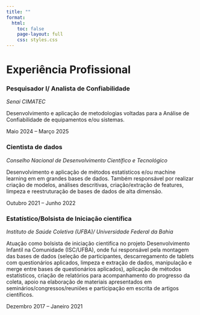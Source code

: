 ```yaml
---
title: ""
format:
  html:
    toc: false
    page-layout: full
    css: styles.css
---
```


<h1 class="page-title"> Experiência Profissional </h1>

::::::::: experience-container

::::: experience-item
::: exp-left
### Pesquisador I/ Analista de Confiabilidade

<p class="exp-org">
<i>Senai CIMATEC</i>
</p>

<p class="exp-desc">
Desenvolvimento e aplicação de metodologias voltadas para a Análise de Confiabilidade de equipamentos e/ou sistemas.
</p>
:::

::: exp-right
Maio 2024 – Março 2025
:::
:::::

::::: experience-item
::: exp-left
### Cientista de dados

<p class="exp-org">
<i>Conselho Nacional de Desenvolvimento Científico e Tecnológico</i>
</p>

<p class="exp-desc">
Desenvolvimento e aplicação de métodos estatísticos e/ou machine learning em em grandes bases de dados. Também responsável por realizar criação de modelos, análises descritivas, criação/extração de features, limpeza e reestruturação de bases de dados de alta dimensão.
</p>
:::

::: exp-right
Outubro 2021 – Junho 2022
:::
:::::

::::: experience-item
::: exp-left
### Estatístico/Bolsista de Iniciação científica

<p class="exp-org">
<i> Instituto de Saúde Coletiva (UFBA)/ Universidade Federal da Bahia </i>
</p>

<p class="exp-desc">
Atuação como bolsista de iniciação cientifica no projeto Desenvolvimento Infantil na Comunidade (ISC/UFBA), onde fui responsável pela montagem das bases de dados (seleção de participantes, descarregamento de tablets com questionários aplicados, limpeza e extração de dados, manipulação e merge entre bases de questionários aplicados), aplicação de métodos estatísticos, criação de relatórios para acompanhamento do progresso da coleta, apoio na elaboração de materiais apresentados em seminários/congressos/reuniões e participação em escrita de artigos científicos.
</p>
:::

::: exp-right
Dezembro 2017 – Janeiro 2021
:::
:::::
:::::::::
